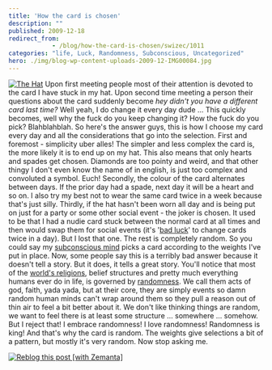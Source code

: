 ```yaml
---
title: 'How the card is chosen'
description: ""
published: 2009-12-18
redirect_from: 
            - /blog/how-the-card-is-chosen/swizec/1011
categories: "life, Luck, Randomness, Subconscious, Uncategorized"
hero: ./img/blog-wp-content-uploads-2009-12-IMG00084.jpg
---
```


[![The Hat](./img/The-Hatj41f9b.jpeg "The Hat")](./img/blog-wp-content-uploads-2009-12-IMG00084.jpg) Upon first meeting people most of their attention is devoted to the card I have stuck in my hat. Upon second time meeting a person their questions about the card suddenly become _hey didn't you have a different card last time?_ Well yeah, I do change it every day dude ... This quickly becomes, well why the fuck do you keep changing it? How the fuck do you pick? Blahblahblah. So here's the answer guys, this is how I choose my card every day and all the considerations that go into the selection. First and foremost - simplicity uber alles! The simpler and less complex the card is, the more likely it is to end up on my hat. This also means that only hearts and spades get chosen. Diamonds are too pointy and weird, and that other thingy I don't even know the name of in english, is just too complex and convoluted a symbol. Euch! Secondly, the colour of the card alternates between days. If the prior day had a spade, next day it will be a heart and so on. I also try my best not to wear the same card twice in a week because that's just silly. Thirdly, if the hat hasn't been worn all day and is being put on just for a party or some other social event - the joker is chosen. It used to be that I had a nudie card stuck between the normal card at all times and then would swap them for social events (it's '[bad luck](http://en.wikipedia.org/wiki/Luck "Luck")' to change cards twice in a day). But I lost that one. The rest is completely random. So you could say my [subconscious mind](http://en.wikipedia.org/wiki/Subconscious "Subconscious") picks a card according to the weights I've put in place. Now, some people say this is a terribly bad answer because it doesn't tell a story. But it does, it tells a great story. You'll notice that most of the [world's religions](http://en.wikipedia.org/wiki/Major_religious_groups "Major religious groups"), belief structures and pretty much everything humans ever do in life, is governed by [randomness](http://en.wikipedia.org/wiki/Randomness "Randomness"). We call them acts of god, faith, yada yada, but at their core, they are simply events so damn random human minds can't wrap around them so they pull a reason out of thin air to feel a bit better about it. We don't like thinking things are random, we want to feel there is at least some structure ... somewhere ... somehow. But I reject that! I embrace randomness! I love randomness! Randomness is king! And that's why the card is random. The weights give selections a bit of a pattern, but mostly it's very random. Now stop asking me.

[![Reblog this post \[with Zemanta\]](http://img.zemanta.com/reblog_e.png?x-id=15112c01-6121-4a5e-a6bf-ab2544c79571)](http://reblog.zemanta.com/zemified/15112c01-6121-4a5e-a6bf-ab2544c79571/ "Reblog this post \[with Zemanta]")
